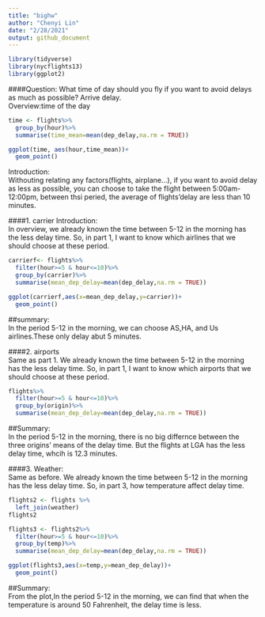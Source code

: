 ```yaml
---
title: "bighw"
author: "Chenyi Lin"
date: "2/28/2021"
output: github_document
---
```


```r
library(tidyverse)
library(nycflights13)
library(ggplot2)
```

####Question: What time of day should you fly if you want to avoid delays as much as possible? Arrive delay.  
Overview:time of the day  
```r
time <- flights%>%
  group_by(hour)%>%
  summarise(time_mean=mean(dep_delay,na.rm = TRUE))

```

```r
ggplot(time, aes(hour,time_mean))+
  geom_point()
```

Introduction:  
Withouting relating any factors(flights, airplane...), if you want to avoid delay as less as possible, you can choose to take the flight between 5:00am-12:00pm, between thsi peried, the average of flights'delay are less than 10 minutes.  

####1. carrier
Introduction:  
In overview, we already known the time between 5-12 in the morning has the less delay time. So, in part 1, I want to know which airlines that we should choose at these period.  

```r
carrierf<- flights%>%
  filter(hour>=5 & hour<=10)%>%
  group_by(carrier)%>%
  summarise(mean_dep_delay=mean(dep_delay,na.rm = TRUE))
```
```r
ggplot(carrierf,aes(x=mean_dep_delay,y=carrier))+
  geom_point()
```
##summary:  
In the period 5-12 in the morning, we can choose AS,HA, and Us airlines.These only delay abut 5 minutes.   

####2. airports   
Same as part 1. We already known the time between 5-12 in the morning has the less delay time. So, in part 1, I want to know which airports that we should choose at these period.   

```r
flights%>%
  filter(hour>=5 & hour<=10)%>%
  group_by(origin)%>%
  summarise(mean_dep_delay=mean(dep_delay,na.rm = TRUE))
```
##Summary:  
In the period 5-12 in the morning, there is no big differnce between the three origins' means of the delay time. But the flights at LGA has the less delay time, whcih is 12.3 minutes.  

####3. Weather:  
Same as before. We already known the time between 5-12 in the morning has the less delay time. So, in part 3, how temperature affect delay time.  
```r
flights2 <- flights %>%
  left_join(weather)
flights2
```
```r
flights3 <- flights2%>%
  filter(hour>=5 & hour<=10)%>%
  group_by(temp)%>%
  summarise(mean_dep_delay=mean(dep_delay,na.rm = TRUE))
```
```r
ggplot(flights3,aes(x=temp,y=mean_dep_delay))+
  geom_point()
```
##Summary:  
From the plot,In the period 5-12 in the morning, we can find that when the temperature is around 50 Fahrenheit, the delay time is less.  
